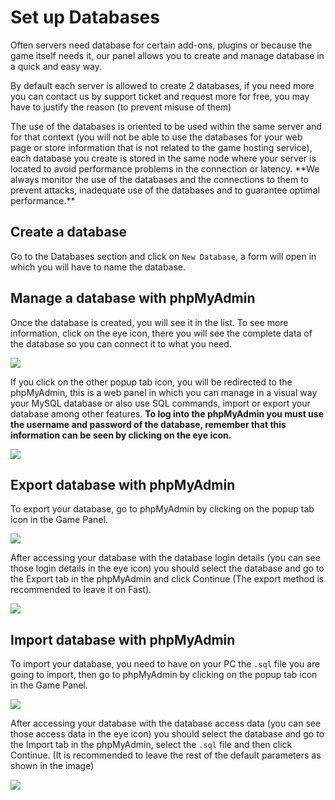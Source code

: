 # Set up Databases

Often servers need database for certain add-ons, plugins or because the game itself needs it, our panel allows you to create and manage database in a quick and easy way.

By default each server is allowed to create 2 databases, if you need more you can contact us by support ticket and request more for free, you may have to justify the reason (to prevent misuse of them)


<Callout type="warning" emoji="⚠️">
    The use of the databases is oriented to be used within the same server and for that context (you will not be able to use the databases for your web page or store information that is not related to the game hosting service), each database you create is stored in the same node where your server is located to avoid performance problems in the connection or latency. **We always monitor the use of the databases and the connections to them to prevent attacks, inadequate use of the databases and to guarantee optimal performance.**
</Callout> 

## Create a database

Go to the Databases section and click on `New Database`, a form will open in which you will have to name the database.

## Manage a database with phpMyAdmin

Once the database is created, you will see it in the list. To see more information, click on the eye icon, there you will see the complete data of the database so you can connect it to what you need.

![](https://i.imgur.com/ayXk28O.png)

If you click on the other popup tab icon, you will be redirected to the phpMyAdmin, this is a web panel in which you can manage in a visual way your MySQL database or also use SQL commands, import or export your database among other features. **To log into the phpMyAdmin you must use the username and password of the database, remember that this information can be seen by clicking on the eye icon.**

![](https://i.imgur.com/RSqeaWt.png)

## Export database with phpMyAdmin

To export your database, go to phpMyAdmin by clicking on the popup tab icon in the Game Panel. 

![](https://i.imgur.com/RSqeaWt.png)

After accessing your database with the database login details (you can see those login details in the eye icon) you should select the database and go to the Export tab in the phpMyAdmin and click Continue (The export method is recommended to leave it on Fast).

![](https://i.imgur.com/VMyQhzj.png)

## Import database with phpMyAdmin

To import your database, you need to have on your PC the `.sql` file you are going to import, then go to phpMyAdmin by clicking on the popup tab icon in the Game Panel.

![](https://i.imgur.com/RSqeaWt.png)

After accessing your database with the database access data (you can see those access data in the eye icon) you should select the database and go to the Import tab in the phpMyAdmin, select the `.sql` file and then click Continue. (It is recommended to leave the rest of the default parameters as shown in the image)

![](https://i.imgur.com/Yym2LaF.png)